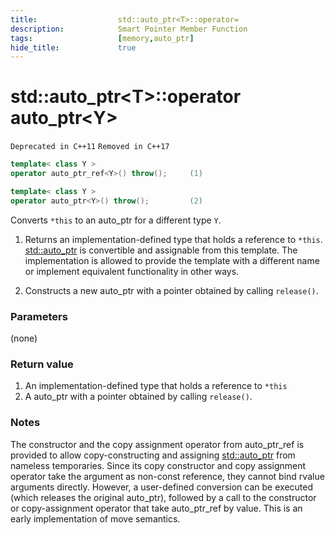 ```yaml
---
title:                  std::auto_ptr<T>::operator=
description:            Smart Pointer Member Function
tags:                   [memory,auto_ptr]
hide_title:             true
---
```


# std::auto_ptr&lt;T>::operator auto_ptr&lt;Y>

`Deprecated in C++11` `Removed in C++17`
```cpp
template< class Y >
operator auto_ptr_ref<Y>() throw();     (1)	

template< class Y >
operator auto_ptr<Y>() throw();         (2)	
```

Converts `*this` to an auto_ptr for a different type `Y`.

1) Returns an implementation-defined type that holds a reference to `*this`. [std::auto_ptr](../auto_ptr) is convertible and assignable from this template. 
The implementation is allowed to provide the template with a different name or implement equivalent functionality in other ways.

2) Constructs a new auto_ptr with a pointer obtained by calling `release()`.

### Parameters
(none)

### Return value

1) An implementation-defined type that holds a reference to `*this`
2) A auto_ptr with a pointer obtained by calling `release()`.

### Notes
The constructor and the copy assignment operator from auto_ptr_ref is provided to allow copy-constructing and assigning [std::auto_ptr](../auto_ptr) from nameless temporaries. 
Since its copy constructor and copy assignment operator take the argument as non-const reference, they cannot bind rvalue arguments directly. 
However, a user-defined conversion can be executed (which releases the original auto_ptr), followed by a call to the constructor or copy-assignment operator that 
take auto_ptr_ref by value. This is an early implementation of move semantics.
